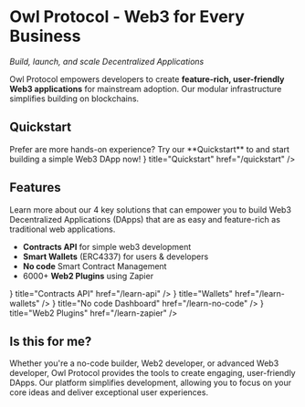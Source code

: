
# Owl Protocol - Web3 for Every Business
_Build, launch, and scale Decentralized Applications_

Owl Protocol empowers developers to create **feature-rich, user-friendly Web3 applications** for mainstream adoption. Our modular infrastructure simplifies building on blockchains.

## Quickstart
<Callout>
Prefer are more hands-on experience? Try our **Quickstart** to and start building a simple Web3 DApp now!
</Callout>

<Cards>
    <Cards.Card
        icon={<ChevronRightIcon />}
        title="Quickstart"
        href="/quickstart"
    />
</Cards>

## Features
Learn more about our 4 key solutions that can empower you to build Web3 Decentralized Applications (DApps) that are as easy and feature-rich as traditional web applications.

* **Contracts API** for simple web3 development
* **Smart Wallets** (ERC4337) for users & developers
* **No code** Smart Contract Management
* 6000+ **Web2 Plugins** using Zapier
<Cards>
    <Cards.Card
        icon={<ChevronRightIcon />}
        title="Contracts API"
        href="/learn-api"
    />
    <Cards.Card
        icon={<ChevronRightIcon />}
        title="Wallets"
        href="/learn-wallets"
    />
</Cards>
<Cards>
     <Cards.Card
        icon={<ChevronRightIcon />}
        title="No code Dashboard"
        href="/learn-no-code"
    />
    <Cards.Card
        icon={<ChevronRightIcon />}
        title="Web2 Plugins"
        href="/learn-zapier"
    />
</Cards>

## Is this for me?
Whether you're a no-code builder, Web2 developer, or advanced Web3 developer, Owl Protocol provides the tools to create engaging, user-friendly DApps. Our platform simplifies development, allowing you to focus on your core ideas and deliver exceptional user experiences.

